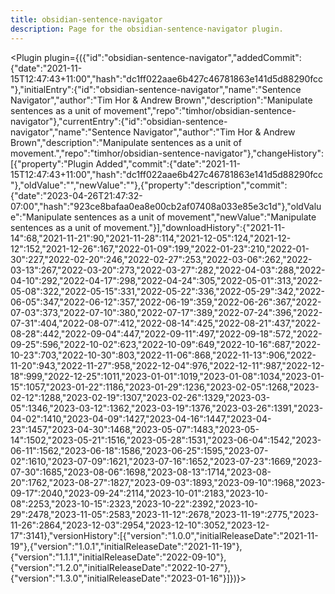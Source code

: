 ---
title: obsidian-sentence-navigator
description: Page for the obsidian-sentence-navigator plugin.
---


<Plugin plugin={({"id":"obsidian-sentence-navigator","addedCommit":{"date":"2021-11-15T12:47:43+11:00","hash":"dc1ff022aae6b427c46781863e141d5d88290fcc"},"initialEntry":{"id":"obsidian-sentence-navigator","name":"Sentence Navigator","author":"Tim Hor & Andrew Brown","description":"Manipulate sentences as a unit of movement","repo":"timhor/obsidian-sentence-navigator"},"currentEntry":{"id":"obsidian-sentence-navigator","name":"Sentence Navigator","author":"Tim Hor & Andrew Brown","description":"Manipulate sentences as a unit of movement.","repo":"timhor/obsidian-sentence-navigator"},"changeHistory":[{"property":"Plugin Added","commit":{"date":"2021-11-15T12:47:43+11:00","hash":"dc1ff022aae6b427c46781863e141d5d88290fcc"},"oldValue":"","newValue":""},{"property":"description","commit":{"date":"2023-04-26T21:47:32-07:00","hash":"923ce8bafaa0ea8e00cb2af07408a033e85e3c1d"},"oldValue":"Manipulate sentences as a unit of movement","newValue":"Manipulate sentences as a unit of movement."}],"downloadHistory":{"2021-11-14":68,"2021-11-21":90,"2021-11-28":114,"2021-12-05":124,"2021-12-12":152,"2021-12-26":167,"2022-01-09":199,"2022-01-23":210,"2022-01-30":227,"2022-02-20":246,"2022-02-27":253,"2022-03-06":262,"2022-03-13":267,"2022-03-20":273,"2022-03-27":282,"2022-04-03":288,"2022-04-10":292,"2022-04-17":298,"2022-04-24":305,"2022-05-01":313,"2022-05-08":322,"2022-05-15":331,"2022-05-22":336,"2022-05-29":342,"2022-06-05":347,"2022-06-12":357,"2022-06-19":359,"2022-06-26":367,"2022-07-03":373,"2022-07-10":380,"2022-07-17":389,"2022-07-24":396,"2022-07-31":404,"2022-08-07":412,"2022-08-14":425,"2022-08-21":437,"2022-08-28":442,"2022-09-04":447,"2022-09-11":497,"2022-09-18":572,"2022-09-25":596,"2022-10-02":623,"2022-10-09":649,"2022-10-16":687,"2022-10-23":703,"2022-10-30":803,"2022-11-06":868,"2022-11-13":906,"2022-11-20":943,"2022-11-27":958,"2022-12-04":976,"2022-12-11":987,"2022-12-18":999,"2022-12-25":1011,"2023-01-01":1019,"2023-01-08":1034,"2023-01-15":1057,"2023-01-22":1186,"2023-01-29":1236,"2023-02-05":1268,"2023-02-12":1288,"2023-02-19":1307,"2023-02-26":1329,"2023-03-05":1346,"2023-03-12":1362,"2023-03-19":1376,"2023-03-26":1391,"2023-04-02":1410,"2023-04-09":1427,"2023-04-16":1447,"2023-04-23":1457,"2023-04-30":1468,"2023-05-07":1483,"2023-05-14":1502,"2023-05-21":1516,"2023-05-28":1531,"2023-06-04":1542,"2023-06-11":1562,"2023-06-18":1586,"2023-06-25":1595,"2023-07-02":1610,"2023-07-09":1621,"2023-07-16":1652,"2023-07-23":1669,"2023-07-30":1685,"2023-08-06":1698,"2023-08-13":1714,"2023-08-20":1762,"2023-08-27":1827,"2023-09-03":1893,"2023-09-10":1968,"2023-09-17":2040,"2023-09-24":2114,"2023-10-01":2183,"2023-10-08":2253,"2023-10-15":2323,"2023-10-22":2392,"2023-10-29":2478,"2023-11-05":2583,"2023-11-12":2678,"2023-11-19":2775,"2023-11-26":2864,"2023-12-03":2954,"2023-12-10":3052,"2023-12-17":3141},"versionHistory":[{"version":"1.0.0","initialReleaseDate":"2021-11-19"},{"version":"1.0.1","initialReleaseDate":"2021-11-19"},{"version":"1.1.1","initialReleaseDate":"2022-09-10"},{"version":"1.2.0","initialReleaseDate":"2022-10-27"},{"version":"1.3.0","initialReleaseDate":"2023-01-16"}]})}></Plugin>